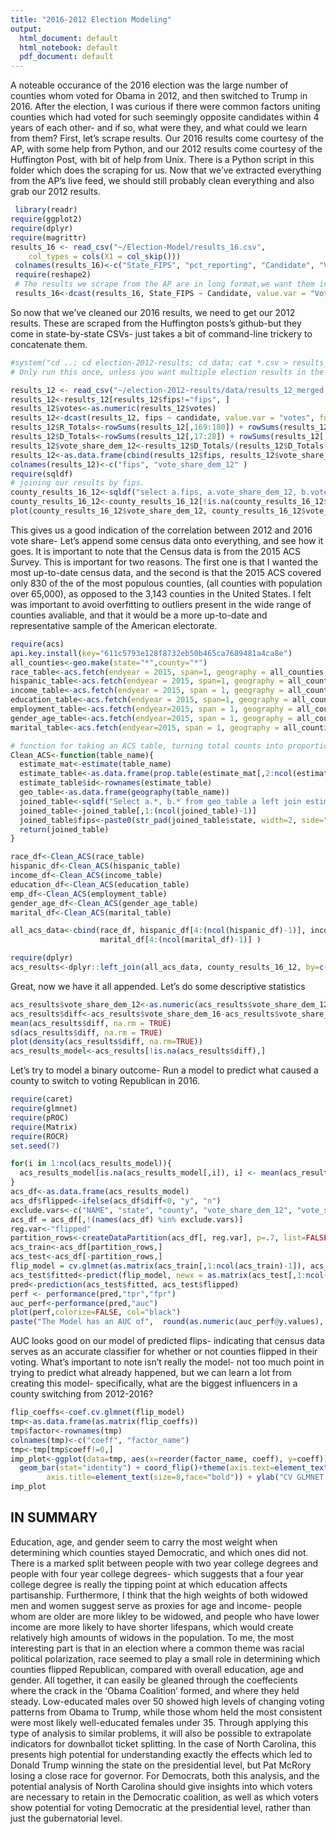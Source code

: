 ```yaml
---
title: "2016-2012 Election Modeling"
output:
  html_document: default
  html_notebook: default
  pdf_document: default
---
```





A noteable occurance of the 2016 election was the large number of counties whom voted for Obama in 2012, and then switched to Trump in 2016. After the election, I was curious if there were common factors uniting counties which had voted for such seemingly opposite candidates within 4 years of each other- and if so, what were they, and what could we learn from them? First, let's scrape results. Our 2016 results come courtesy of the AP, with some help from Python, and our 2012 results come courtesy of the Huffington Post, with bit of help from Unix. There is a Python script in this folder which does the scraping for us. 
Now that we've extracted everything from the AP's live feed, we should still probably clean everything and also grab our 2012 results. 

```r
 library(readr)
require(ggplot2)
require(dplyr)
require(magrittr)
results_16 <- read_csv("~/Election-Model/results_16.csv", 
    col_types = cols(X1 = col_skip()))
 colnames(results_16)<-c("State_FIPS", "pct_reporting", "Candidate", "Votes")
 require(reshape2)
 # The results we scrape from the AP are in long format,we want them in wide format
 results_16<-dcast(results_16, State_FIPS ~ Candidate, value.var = "Votes") %>% mutate(FIPS = substring(State_FIPS, 3), vote_share_dem_16 = `Hillary Clinton`/(`Donald Trump`+ `Hillary Clinton`))
```

So now that we've cleaned our 2016 results, we need to get our 2012 results. These are scraped from the Huffington posts's github-but they come in state-by-state CSVs- just takes a bit of command-line trickery to concatenate them.  

```r
#system("cd ..; cd election-2012-results; cd data; cat *.csv > results_12_merged.csv")
# Only run this once, unless you want multiple election results in the same folder

results_12 <- read_csv("~/election-2012-results/data/results_12_merged.csv")
results_12<-results_12[results_12$fips!="fips", ]
results_12$votes<-as.numeric(results_12$votes)
results_12<-dcast(results_12, fips ~ candidate, value.var = "votes", fun.aggregate = sum)
results_12$R_Totals<-rowSums(results_12[,169:180]) + rowSums(results_12[,219:231])
results_12$D_Totals<-rowSums(results_12[,17:28]) + rowSums(results_12[,184:196])
results_12$vote_share_dem_12<-results_12$D_Totals/(results_12$D_Totals + results_12$R_Totals)
results_12<-as.data.frame(cbind(results_12$fips, results_12$vote_share_dem_12))
colnames(results_12)<-c("fips", "vote_share_dem_12" )
require(sqldf)
# joining our results by fips. 
county_results_16_12<-sqldf("select a.fips, a.vote_share_dem_12, b.vote_share_dem_16 from results_16 b left join results_12 a on b.FIPS=a.fips")
county_results_16_12<-county_results_16_12[!is.na(county_results_16_12$fips),]
plot(county_results_16_12$vote_share_dem_12, county_results_16_12$vote_share_dem_16)
```
This gives us a good indication of the correlation between 2012 and 2016 vote share- Let's append some census data onto everything, and see how it goes. It is important to note that the Census data is from the 2015 ACS Survey. This is important for two reasons. The first one is that I wanted the most up-to-date census data, and the second is that the 2015 ACS covered only 830 of the of the most populous counties, (all counties with population over 65,000), as opposed to the 3,143 counties in the United States. I felt was important to avoid overfitting to outliers present in the wide range of counties avaliable, and that it would be a more up-to-date and representative sample of the American electorate. 

```r
require(acs)
api.key.install(key="611c5793e128f8732eb50b465ca7689481a4ca8e")
all_counties<-geo.make(state="*",county="*")
race_table<-acs.fetch(endyear = 2015, span=1, geography = all_counties, table.number = "B02001", col.names = "pretty")
hispanic_table<-acs.fetch(endyear = 2015, span=1, geography = all_counties, table.number = "B03003", col.names = "pretty")
income_table<-acs.fetch(endyear = 2015, span = 1, geography = all_counties, table.number = "B19001", col.names="pretty")
education_table<-acs.fetch(endyear = 2015, span=1, geography = all_counties, table.number = "B15003", col.names = "pretty")
employment_table<-acs.fetch(endyear=2015, span = 1, geography = all_counties, table.number = "B23025", col.names = "pretty")
gender_age_table<-acs.fetch(endyear=2015, span = 1, geography = all_counties, table.number = "B01001", col.names = "pretty")
marital_table<-acs.fetch(endyear=2015, span = 1, geography = all_counties, table.number = "B12001", col.names = "pretty")

# function for taking an ACS table, turning total counts into proportions, and turning it into a data frame with fips appended. 
Clean_ACS<-function(table_name){
  estimate_mat<-estimate(table_name)
  estimate_table<-as.data.frame(prop.table(estimate_mat[,2:ncol(estimate_mat)],1))
  estimate_table$id<-rownames(estimate_table)
  geo_table<-as.data.frame(geography(table_name))
  joined_table<-sqldf("Select a.*, b.* from geo_table a left join estimate_table b on a.NAME=b.id")
  joined_table<-joined_table[,1:(ncol(joined_table)-1)]
  joined_table$fips<-paste0(str_pad(joined_table$state, width=2, side="left", pad="0"), joined_table$county)
  return(joined_table)
}

race_df<-Clean_ACS(race_table)
hispanic_df<-Clean_ACS(hispanic_table)
income_df<-Clean_ACS(income_table)
education_df<-Clean_ACS(education_table)
emp_df<-Clean_ACS(employment_table)
gender_age_df<-Clean_ACS(gender_age_table)
marital_df<-Clean_ACS(marital_table)

all_acs_data<-cbind(race_df, hispanic_df[4:(ncol(hispanic_df)-1)], income_df[4:(ncol(income_df)-1)], education_df[4:(ncol(education_df)-1)],emp_df[4:(ncol(emp_df)-1)],gender_age_df[4:(ncol(gender_age_df)-1)],
                    marital_df[4:(ncol(marital_df)-1)] )

require(dplyr)
acs_results<-dplyr::left_join(all_acs_data, county_results_16_12, by=c('fips'='fips'))


```

Great, now we have it all appended. Let's do some descriptive statistics 


```r
acs_results$vote_share_dem_12<-as.numeric(acs_results$vote_share_dem_12)
acs_results$diff<-acs_results$vote_share_dem_16-acs_results$vote_share_dem_12
mean(acs_results$diff, na.rm = TRUE)
sd(acs_results$diff, na.rm = TRUE)
plot(density(acs_results$diff, na.rm=TRUE))
acs_results_model<-acs_results[!is.na(acs_results$diff),]
```

Let's try to model a binary outcome- Run a model to predict what caused a county to switch to voting Republican in 2016.

```r
require(caret)
require(glmnet)
require(pROC)
require(Matrix)
require(ROCR)
set.seed(7)

for(i in 1:ncol(acs_results_model)){
  acs_results_model[is.na(acs_results_model[,i]), i] <- mean(acs_results_model[,i], na.rm = TRUE)
}
acs_df<-as.data.frame(acs_results_model)
acs_df$flipped<-ifelse(acs_df$diff<0, "y", "n")
exclude.vars<-c("NAME", "state", "county", "vote_share_dem_12", "vote_share_dem_16", "diff", "fips")
acs_df = acs_df[,!(names(acs_df) %in% exclude.vars)]
reg.var<-"flipped"
partition_rows<-createDataPartition(acs_df[, reg.var], p=.7, list=FALSE, times=1)
acs_train<-acs_df[partition_rows,]
acs_test<-acs_df[-partition_rows,]
flip_model = cv.glmnet(as.matrix(acs_train[,1:ncol(acs_train)-1]), acs_train$flipped, family="binomial", type.measure = "auc", alpha=0.4)
acs_test$fitted<-predict(flip_model, newx = as.matrix(acs_test[,1:ncol(acs_test)-1]), type="response", s="lambda.min")
pred<-prediction(acs_test$fitted, acs_test$flipped)
perf <- performance(pred,"tpr","fpr")
auc_perf<-performance(pred,"auc")
plot(perf,colorize=FALSE, col="black")
paste("The Model has an AUC of",  round(as.numeric(auc_perf@y.values), 2))

```

AUC looks good on our model of predicted flips- indicating that census data serves as an accurate classifier for whether or not counties flipped in their voting. What's important to note isn't really the model- not too much point in trying to predict what already happened, but we can learn a lot from creating this model- specifically, what are the biggest influencers in a county switching from 2012-2016? 

```r
flip_coeffs<-coef.cv.glmnet(flip_model)
tmp<-as.data.frame(as.matrix(flip_coeffs))
tmp$factor<-rownames(tmp)
colnames(tmp)<-c("coeff", "factor_name")
tmp<-tmp[tmp$coeff!=0,]
imp_plot<-ggplot(data=tmp, aes(x=reorder(factor_name, coeff), y=coeff)) +
  geom_bar(stat="identity") + coord_flip()+theme(axis.text=element_text(size=6),
        axis.title=element_text(size=8,face="bold")) + ylab("CV GLMNET Coeffecient: Positive values indicate high influence on whether counties flipped ") + xlab("Census Category") + ggtitle("Census Categories \n by CV GLMNET Coeffecient")
imp_plot
```

## IN SUMMARY 

Education, age, and gender seem to carry the most weight when determining which counties stayed Democratic, and which ones did not. There is a marked split between people with two year college degrees and people with four year college degrees- which suggests that a four year college degree is really the tipping point at which education affects partisanship. Furthermore, I think that the high weights of both widowed men and women suggest serve as proxies for age and income- people whom are older are more likley to be widowed, and people who have lower income are more likely to have shorter lifespans, which would create relatively high amounts of widows in the population. To me, the most interesting part is that in an election where a common theme was racial political polarization, race seemed to play a small role in determining which counties flipped Republican, compared with overall education, age and gender. All together, it can easily be gleaned through the coeffecients where the crack in the 'Obama Coalition' formed, and where they held steady. Low-educated males over 50 showed high levels of changing voting patterns from Obama to Trump, while those whom held the most consistent were most likely well-educated females under 35. Through applying this type of analysis to similar problems, it will also be possible to extrapolate indicators for downballot ticket splitting. In the case of North Carolina, this presents high potential for understanding exactly the effects which led to Donald Trump winning the state on the presidential level, but Pat McRory losing a close race for governor. For Democrats, both this analysis, and the potential analysis of North Carolina should give insights into which voters are necessary to retain in the Democratic coalition, as well as which voters show potential for voting Democratic at the presidential level, rather than just the gubernatorial level. 